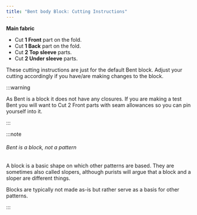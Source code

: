 ```yaml
---
title: "Bent body Block: Cutting Instructions"
---
```


**Main fabric**

- Cut **1 Front** part on the fold.
- Cut **1 Back** part on the fold.
- Cut **2 Top sleeve** parts.
- Cut **2 Under sleeve** parts.

These cutting instructions are just for the default Bent block. Adjust your cutting accordingly if you have/are making changes to the block.

:::warning


As Bent is a block it does not have any closures. If you are making a test Bent you will want to Cut 2 Front parts with seam allowances so you can pin yourself into it.

:::

:::note


###### Bent is a block, not a pattern

A block is a basic shape on which other patterns are based.
They are sometimes also called slopers, although purists will argue that a block and a sloper are different things.

Blocks are typically not made as-is but rather serve as a basis for other patterns.

:::
